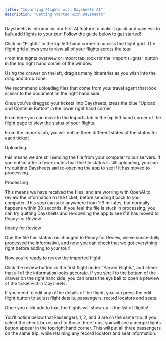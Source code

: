 ```yaml
---
title: "Importing Flights with Daysheets AI"
description: "Getting Started with Daysheets"
---
```


Daysheets is introducing our first AI feature to make it quick and painless to bulk add flights to your tour! Follow the guide below to get started!

Click on “Flights” in the top left-hand corner to access the flight grid. The flight grid allows you to view all of your flights across the tour.

From the flights overview or import tab, look for the “import Flights” button in the top right hand corner of the window.

Using the drawer on the left, drag as many itineraries as you wish into the drag and drop zone.

We recommend uploading files that come from your travel agent that look similar to the document on the right hand side.

Once you’ve dragged your tickets into Daysheets, press the blue “Upload and Continue Button” in the lower right hand corner.

From here you can move to the Imports tab in the top left hand corner of the flight page to view the status of your flights.

From the imports tab, you will notice three different states of the status for each ticket:

Uploading:

this means we are still sending the file from your computer to our servers. If you notice after a few minutes that the file status is still uploading, you can try quitting Daysheets and re-opening the app to see if it has moved to processing.

Processing

This means we have received the files, and are working with OpenAI to review the information on the ticket, before sending it back to your computer. This step can take anywhere from 1-3 minutes, but normally happens within 30 seconds. If you feel the file is stuck in processing, you can try quitting Daysheets and re-opening the app to see if it has moved to Ready for Review

Ready for Review

One the file has status has changed to Ready for Review, we’ve succesfully processed the information, and now you can check that we got everything right before adding to your tour!

Now you’re ready to review the imported flight!

Click the review button on the first flight under “Parsed Flights”, and check that all of the information looks accurate. If you scroll to the bottom of the drawer on the right hand side, you can press the eye ball to open a preview of the ticket within Daysheets.

If you need to edit any of the details of the flight, you can press the edit flight button to adjust flight details, passengers, record locators and seats.

Once you click add to tour, the flights will show up in the list of flights!

You’ll notice below that Passengers 1, 2, and 3 are on the same trip. If you select the check boxes next to those three trips, you will see a merge flights button appear in the top right hand corner. This will put all three passengers on the same trip, while retaining any record locators and seat information.
